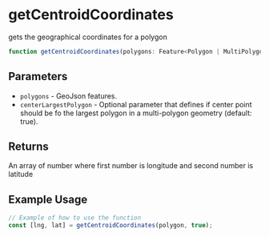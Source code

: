 
<Meta title="Utilities/getCentroidCoordinates" />

# getCentroidCoordinates

gets the geographical coordinates for a polygon

```ts
function getCentroidCoordinates(polygons: Feature<Polygon | MultiPolygon, GeoJsonProperties>, centerLargestPolygon?: boolean): [number, number]
```

## Parameters

- `polygons` - GeoJson features.
- `centerLargestPolygon` - Optional parameter that defines if center point should be fo the largest polygon in a multi-polygon geometry (default: true).


## Returns

An array of number where first number is longitude and second number is latitude

## Example Usage

```js
// Example of how to use the function
const [lng, lat] = getCentroidCoordinates(polygon, true);
